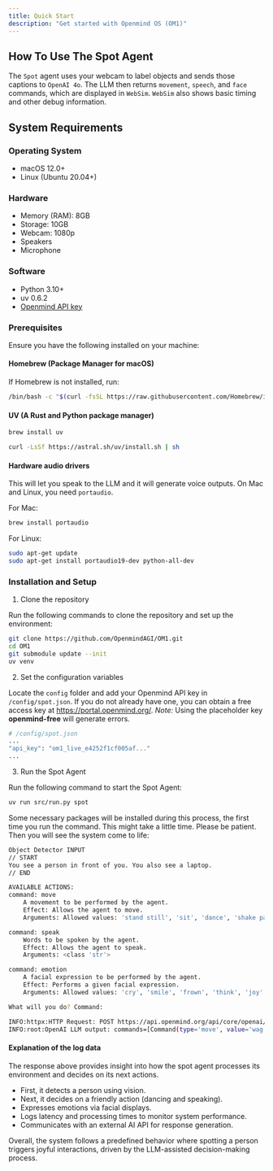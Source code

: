```yaml
---
title: Quick Start
description: "Get started with Openmind OS (OM1)"
---
```


## How To Use The Spot Agent

The `Spot` agent uses your webcam to label objects and sends those captions to `OpenAI 4o`. The LLM then returns `movement`, `speech`, and `face` commands, which are displayed in `WebSim`. `WebSim` also shows basic timing and other debug information.

## System Requirements

### Operating System

- macOS 12.0+
- Linux (Ubuntu 20.04+)

### Hardware

- Memory (RAM): 8GB
- Storage: 10GB
- Webcam: 1080p
- Speakers
- Microphone

### Software

- Python 3.10+
- uv 0.6.2
- [Openmind API key](https://portal.openmind.org/)

### Prerequisites

Ensure you have the following installed on your machine:

#### Homebrew (Package Manager for macOS)

If Homebrew is not installed, run:
```bash
/bin/bash -c "$(curl -fsSL https://raw.githubusercontent.com/Homebrew/install/HEAD/install.sh)"
```

#### UV (A Rust and Python package manager)

``` bash Mac
brew install uv
```

``` bash Linux
curl -LsSf https://astral.sh/uv/install.sh | sh
```

#### Hardware audio drivers

This will let you speak to the LLM and it will generate voice outputs. On Mac and Linux, you need `portaudio`.

For Mac:
```bash Mac Audio Drivers
brew install portaudio
```

For Linux:
```bash Linux Audio Drivers
sudo apt-get update
sudo apt-get install portaudio19-dev python-all-dev
```

### Installation and Setup

1. Clone the repository

Run the following commands to clone the repository and set up the environment:

```bash clone repo
git clone https://github.com/OpenmindAGI/OM1.git
cd OM1
git submodule update --init
uv venv
```

2. Set the configuration variables

Locate the `config` folder and add your Openmind API key in `/config/spot.json`. If you do not already have one, you can obtain a free access key at https://portal.openmind.org/.  _Note:_ Using the placeholder key **openmind-free** will generate errors.

```bash set api key
# /config/spot.json
...
"api_key": "om1_live_e4252f1cf005af..."
...
```

3. Run the Spot Agent

Run the following command to start the Spot Agent:

```bash
uv run src/run.py spot
```

Some necessary packages will be installed during this process, the first time you run the command. This might take a little time. Please be patient. Then you will see the system come to life:

```bash
Object Detector INPUT
// START
You see a person in front of you. You also see a laptop.
// END

AVAILABLE ACTIONS:
command: move
    A movement to be performed by the agent.
    Effect: Allows the agent to move.
    Arguments: Allowed values: 'stand still', 'sit', 'dance', 'shake paw', 'walk', 'walk back', 'run', 'jump', 'wag tail'

command: speak
    Words to be spoken by the agent.
    Effect: Allows the agent to speak.
    Arguments: <class 'str'>

command: emotion
    A facial expression to be performed by the agent.
    Effect: Performs a given facial expression.
    Arguments: Allowed values: 'cry', 'smile', 'frown', 'think', 'joy'

What will you do? Command: 

INFO:httpx:HTTP Request: POST https://api.openmind.org/api/core/openai/chat/completions "HTTP/1.1 200 OK"
INFO:root:OpenAI LLM output: commands=[Command(type='move', value='wag tail'), Command(type='speak', value="Hi there! I see you and I'm excited!"), Command(type='emotion', value='joy')]
```

#### Explanation of the log data

The response above provides insight into how the spot agent processes its environment and decides on its next actions.
  - First, it detects a person using vision.
  - Next, it decides on a friendly action (dancing and speaking).
  - Expresses emotions via facial displays.
  - Logs latency and processing times to monitor system performance.
  - Communicates with an external AI API for response generation.

Overall, the system follows a predefined behavior where spotting a person triggers joyful interactions, driven by the LLM-assisted decision-making process. 
